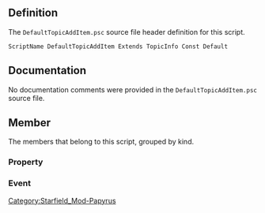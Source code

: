 {{Script_Object_Summary
| title = DefaultTopicAddItem
| name = [[SFM:Script-DefaultTopicAddItem|DefaultTopicAddItem]]
| extends = [[SFM:Script-TopicInfo|TopicInfo]] → [[SFM:Script-Form|Form]] → [[SFM:Script-ScriptObject|ScriptObject]]
| flags = Const, Default
}}


== Definition ==
The <code>DefaultTopicAddItem.psc</code> source file header definition for this script.

<source lang="papyrus">
ScriptName DefaultTopicAddItem Extends TopicInfo Const Default
</source>


== Documentation ==
No documentation comments were provided in the <code>DefaultTopicAddItem.psc</code> source file.


== Member ==
The members that belong to this script, grouped by kind.

=== Property ===
{{Script_Object_Member_Summary
| title = AddItemOnBegin
| script = [[SFM:Script-DefaultTopicAddItem|DefaultTopicAddItem]]
| name = [[SFM:Script-DefaultTopicAddItem/AddItemOnBegin|AddItemOnBegin]]
| kind = Property
| flags = Const Auto
| returns = bool
| parameters = false
| documentation = Default: false; should we add the item when the topic starts playing?
}}

{{Script_Object_Member_Summary
| title = AddItemOnEnd
| script = [[SFM:Script-DefaultTopicAddItem|DefaultTopicAddItem]]
| name = [[SFM:Script-DefaultTopicAddItem/AddItemOnEnd|AddItemOnEnd]]
| kind = Property
| flags = Const Auto
| returns = bool
| parameters = true
| documentation = Default: true; should we add the item when the topic finishes playing?
}}

{{Script_Object_Member_Summary
| title = ItemToAdd
| script = [[SFM:Script-DefaultTopicAddItem|DefaultTopicAddItem]]
| name = [[SFM:Script-DefaultTopicAddItem/ItemToAdd|ItemToAdd]]
| kind = Property
| flags = Const Auto
| returns = Form
| documentation = Which item should we add to player?
}}

{{Script_Object_Member_Summary
| title = AmountToAdd
| script = [[SFM:Script-DefaultTopicAddItem|DefaultTopicAddItem]]
| name = [[SFM:Script-DefaultTopicAddItem/AmountToAdd|AmountToAdd]]
| kind = Property
| flags = Const Auto
| returns = int
| parameters = 1
| documentation = How many of the item(s) to add.
}}

=== Event ===
{{Script_Object_Member_Summary
| title = OnBegin
| script = [[SFM:Script-DefaultTopicAddItem|DefaultTopicAddItem]]
| name = [[SFM:Script-DefaultTopicAddItem/OnBegin|OnBegin]]
| kind = Event
| parameters = ObjectReference akSpeakerRef, bool abHasBeenSaid
}}

{{Script_Object_Member_Summary
| title = OnEnd
| script = [[SFM:Script-DefaultTopicAddItem|DefaultTopicAddItem]]
| name = [[SFM:Script-DefaultTopicAddItem/OnEnd|OnEnd]]
| kind = Event
| parameters = ObjectReference akSpeakerRef, bool abHasBeenSaid
}}


[[Category:Starfield_Mod-Papyrus]]
